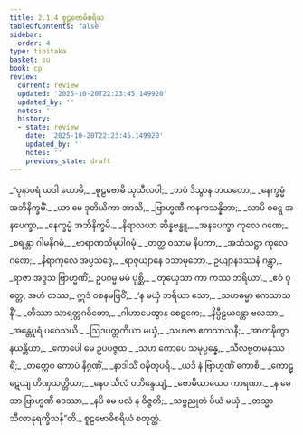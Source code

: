 ```yaml
---
title: 2.1.4 စူဠဗောဓိစရိယ
tableOfContents: false
sidebar:
  order: 4
type: tipitaka
basket: su
book: cp
review:
  current: review
  updated: '2025-10-20T22:23:45.149920'
  updated_by: ''
  notes: ''
  history:
  - state: review
    date: '2025-10-20T22:23:45.149920'
    updated_by: ''
    notes: ''
    previous_state: draft
---
```



<DynamicBreadcrumb />


<ReviewStatus review={frontmatter.review} showDetails={true} />

<HypothesisAnnotation frontmatter={frontmatter} />

<Division number="26" book="cp" e="ch" v="21" p="401">

<Paragraph number="190" type="verses" book="cp">
_“ပုနာပရံ ယဒါ ဟောမိ,_  
_စူဠဗောဓိ သုသီလဝါ;_  
_ဘဝံ ဒိသွာန ဘယတော,_  
_နေက္ခမ္မံ အဘိနိက္ခမိံ._  

</Paragraph>

</Division>
<Division number="27" book="cp" e="ch" v="21" p="401">

<Paragraph number="191" type="verses" book="cp">
_ယာ မေ ဒုတိယိကာ အာသိ,_  
_ဗြာဟ္မဏီ ကနကသန္နိဘာ;_  
_သာပိ ဝဋ္ဋေ အနပေက္ခာ,_  
_နေက္ခမ္မံ အဘိနိက္ခမိ._  

</Paragraph>

</Division>
<Division number="28" book="cp" e="ch" v="21" p="401">

<Paragraph number="192" type="verses" book="cp">
_နိရာလယာ ဆိန္နဗန္ဓူ,_  
_အနပေက္ခာ ကုလေ ဂဏေ;_  
_စရန္တာ ဂါမနိဂမံ,_  
_ဗာရာဏသိမုပါဂမုံ._  

</Paragraph>

</Division>
<Division number="29" book="cp" e="ch" v="21" p="401">

<Paragraph number="193" type="verses" book="cp">
_တတ္ထ ဝသာမ နိပကာ,_  
_အသံသဋ္ဌာ ကုလေ ဂဏေ;_  
_နိရာကုလေ အပ္ပသဒ္ဒေ,_  
_ရာဇုယျာနေ ဝသာမုဘော._  

</Paragraph>

</Division>
<Division number="30" book="cp" e="ch" v="21" p="401">

<Paragraph number="194" book="cp">
ဥယျာနဒဿနံ ဂန္တွာ,_  
_ရာဇာ အဒ္ဒသ ဗြာဟ္မဏိံ;_  
ဥပဂမ္မ မမံ ပုစ္ဆိ,_  
_‘တုယှေသာ ကာ ကဿ ဘရိယာ’._  

</Paragraph>

</Division>
<Division number="31" book="cp" e="ch" v="21" p="401">

<Paragraph number="195" type="verses" book="cp">
_ဧဝံ ဝုတ္တေ, အဟံ တဿ,_  
ဣဒံ ဝစနမဗြဝိံ;_  
_‘န မယှံ ဘရိယာ ဧသာ,_  
_သဟဓမ္မာ ဧကသာသနီ’._  

</Paragraph>

</Division>
<Division number="32" book="cp" e="ch" v="21" p="401">

<Paragraph number="196" type="verses" book="cp">
_တိဿာ သာရတ္တဂဓိတော,_  
_ဂါဟာပေတွာန စေဋကေ;_  
_နိပ္ပီဠယန္တော ဗလသာ,_  
_အန္တေပုရံ ပဝေသယိ._  

</Paragraph>

</Division>
<Division number="33" book="cp" e="ch" v="21" p="402">

<Paragraph number="197" type="verses" book="cp">
_ဩဒပတ္တကိယာ မယှံ,_  
_သဟဇာ ဧကသာသနီ;_  
_အာကဍ္ဎိတွာ နယန္တိယာ,_  
_ကောပေါ မေ ဥပပဇ္ဇထ._  

</Paragraph>

</Division>
<Division number="34" book="cp" e="ch" v="21" p="402">

<Paragraph number="198" type="verses" book="cp">
_သဟ ကောပေ သမုပ္ပန္နေ,_  
_သီလဗ္ဗတမနုဿရိံ;_  
_တတ္ထေဝ ကောပံ နိဂ္ဂဏှိံ,_  
_နာဒါသိံ ဝဍ္ဎိတူပရိ._  

</Paragraph>

</Division>
<Division number="35" book="cp" e="ch" v="21" p="402">

<Paragraph number="199" type="verses" book="cp">
_ယဒိ နံ ဗြာဟ္မဏိံ ကောစိ,_  
_ကောဋ္ဋေယျ တိဏှသတ္တိယာ;_  
_နေဝ သီလံ ပဘိန္ဒေယျံ,_  
_ဗောဓိယာယေဝ ကာရဏာ._  

</Paragraph>

</Division>
<Division number="36" book="cp" e="ch" v="21" p="402">

<Paragraph number="200" type="verses" book="cp">
_န မေသာ ဗြာဟ္မဏီ ဒေဿာ,_  
_နပိ မေ ဗလံ န ဝိဇ္ဇတိ;_  
_သဗ္ဗညုတံ ပိယံ မယှံ,_  
_တသ္မာ သီလာနုရက္ခိသန်”တိ._  


</Paragraph>
</Division>

<Paragraph number="201" type="center" book="cp">
စူဠဗောဓိစရိယံ စတုတ္ထံ.
</Paragraph>